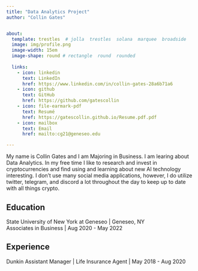 ```yaml
---
title: "Data Analytics Project"
author: "Collin Gates"


about:
  template: trestles  # jolla  trestles  solana  marquee  broadside
  image: img/profile.png
  image-width: 15em
  image-shape: round # rectangle  round  rounded
  
  links:
    - icon: linkedin
      text: LinkedIn
      href: https://www.linkedin.com/in/collin-gates-28a6b71a6
    - icon: github
      text: GitHub
      href: https://github.com/gatescollin
    - icon: file-earmark-pdf
      text: Resumé
      href: https://gatescollin.github.io/Resume.pdf.pdf
    - icon: mailbox
      text: Email
      href: mailto:cg21@geneseo.edu

---
```



My name is Collin Gates and I am Majoring in Business. I am learing about Data Analytics. In my free time I like to research and invest in cryptocurrencies and find using and learning about new AI technology interesting. I don't use many social media applications, however, I do utilize twitter, telegram, and discord a lot throughout the day to keep up to date with all things crypto.

## Education

State University of New York at Geneseo | Geneseo, NY <br>
Associates in Business | Aug 2020 - May 2022 <br>

## Experience

Dunkin Assistant Manager | Life Insurance Agent | May 2018 - Aug 2020





